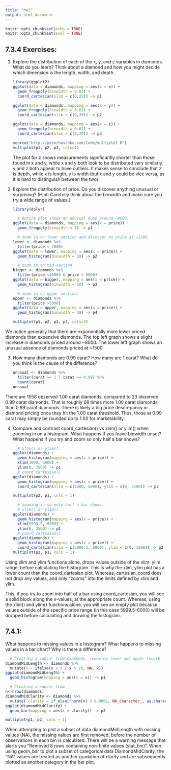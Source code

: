 ```yaml
---
title: "hw2"
output: html_document
---
```


```r
knitr::opts_chunk$set(echo = TRUE)
knitr::opts_chunk$set(eval = TRUE)
```

## 7.3.4 Exercises:
1. Explore the distribution of each of the x, y, and z variables in diamonds. What do you learn? Think about a diamond and how you might decide which dimension is the length, width, and depth.

    ```r
    library(ggplot2)
    ggplot(data = diamonds, mapping = aes(x = x)) +
      geom_freqpoly(binwidth = 0.01) +
      coord_cartesian(xlim = c(0,20)) -> p1

    ggplot(data = diamonds, mapping = aes(x = y)) +
      geom_freqpoly(binwidth = 0.01) +
      coord_cartesian(xlim = c(0,20)) -> p2

    ggplot(data = diamonds, mapping = aes(x = z)) +
      geom_freqpoly(binwidth = 0.01) +
      coord_cartesian(xlim = c(0,20)) -> p3

    source("http://peterhaschke.com/Code/multiplot.R")
    multiplot(p1, p2, p3, cols=1)
    ```
The plot for z shows measurements significantly shorter than those found in x and y, while x and y both look to be distributed very similarly. y and z both appear to have outliers. It makes sense to conclude that z is depth, while x is length, y is width (but x and y could be vice versa, as it is hard to distinguish between the two).

2. Explore the distribution of price. Do you discover anything unusual or surprising? (Hint: Carefully think about the binwidth and make sure you try a wide range of values.)


    ```r
    library(dplyr)

      # entire plot shows an unusual bump around ~8000.
    ggplot(data = diamonds, mapping = aes(x = price)) +
      geom_freqpoly(binwidth = 1) -> p1
    
      # zoom in on lower section and discover no price at ~1500.
    lower <- diamonds %>% 
      filter(price < 2000)
    ggplot(data = lower, mapping = aes(x = price)) +
      geom_histogram(binwidth = 10) -> p2
    
      # zoom in on mid-section.
    bigger <- diamonds %>%
      filter(price <10000 & price > 6000)
    ggplot(data = bigger, mapping = aes(x = price)) +
      geom_histogram(binwidth = 50) -> p3
    
      # zoom in on upper section.
    upper <- diamonds %>% 
      filter(price >5000)
    ggplot(data = upper, mapping = aes(x = price)) +
      geom_histogram(binwidth = 10) -> p4

    multiplot(p1, p2, p3, p4, cols=2)
```

We notice generally that there are exponentially more lower priced diamonds than expensive diamonds. The top left graph shows a slight increase in diamonds priced around ~8000. The lower left graph shows an unusual absence of diamonds priced at ~1500.

3. How many diamonds are 0.99 carat? How many are 1 carat? What do you think is the cause of the difference?

    ```r
    unusual <- diamonds %>% 
      filter(carat == 1 | carat == 0.99) %>% 
      count(carat)
    unusual
    ```

There are 1558 observed 1.00 carat diamonds, compared to 23 observed 0.99 carat diamonds. That is roughly 68 times more 1.00 carat diamonds than 0.99 carat diamonds. There is likely a big price descrepancy in diamond pricing once they hit the 1.00 carat threshold. Thus, those at 0.99 carat may simply be rounded up to 1.00 for marketability.

4. Compare and contrast coord_cartesian() vs xlim() or ylim() when zooming in on a histogram. What happens if you leave binwidth unset? What happens if you try and zoom so only half a bar shows?

    ```r
      # xlim() or ylim().
    ggplot(diamonds) +
      geom_histogram(mapping = aes(x = price)) +
      xlim(1000, 6000) +
      ylim(0, 3500) -> p1
      # coord_cartesian()
    ggplot(diamonds) +
      geom_histogram(mapping = aes(x = price)) +
      coord_cartesian(xlim = c(1000, 6000), ylim = c(0, 3500)) -> p2
    
    multiplot(p2, p1, cols = 1)
    
      # zooming in so only half a bar shows.
      # xlim() or ylim().
    ggplot(diamonds) +
      geom_histogram(mapping = aes(x = price)) +
      xlim(5999.5, 6000) +
      ylim(0, 3500) -> p1
      # coord_cartesian()
    ggplot(diamonds) +
      geom_histogram(mapping = aes(x = price)) +
      coord_cartesian(xlim = c(5999.5, 6000), ylim = c(0, 3500)) -> p2    
    multiplot(p2, p1, cols = 1)
    ```

Using xlim and ylim functions alone, drops values outside of the xlim, ylim range, before calculating the histogram. This is why the xlim, ylim plot has a lower count than the coord_cartesian plot. Whereas, cartesian_coord does not drop any values, and only "zooms" into the limits defined by xlim and ylim.

This, if you try to zoom into half of a bar using coord_cartesian, you will see a solid block along the x-values, at the appropriate count. Whereas, using the xlim() and ylim() functions alone, you will see an empty plot because values outside of the specific price range (in this case 5999.5-6000) will be dropped before calculating and drawing the histogram.

## 7.4.1:

What happens to missing values in a histogram? What happens to missing values in a bar chart? Why is there a difference?

```r
  # Creating a subset from diamonds, removing lower and upper length.
diamondMidLength <- diamonds %>%
  mutate(x = ifelse(x < 3 | x > 20, NA, x))
ggplot(diamondMidLength) +
  geom_histogram(mapping = aes(x = x)) -> p1

  # Creating a subset from
n<-nrow(diamonds)
diamondMidClarity <- diamonds %>%
  mutate( clarity = if_else(rnorm(n) < 0.0001, NA_character_, as.character(cut))) 
ggplot(diamondMidClarity) +
  geom_bar(mapping = aes(x = clarity)) -> p2

multiplot(p1, p2, cols = 1)
```
When attempting to plot a subset of data diamondMidLength with missing values (NA), the missing values are first removed, before the number of observations in each bin is calculated. There will be a warning message that alerts you "Removed 8 rows containing non-finite values (stat_bin)". When using geom_bar to plot a subset of categorical data DiamondMidClarity, the "NA" values are treated as another gradation of clarity and are subsequently plotted as another category in the bar plot.
